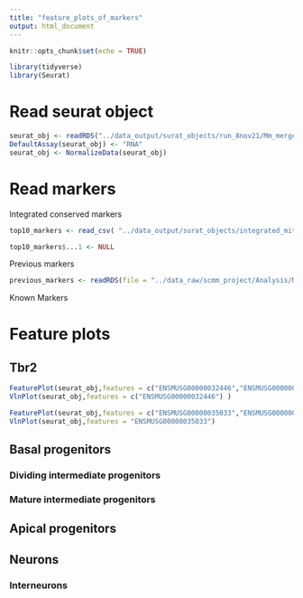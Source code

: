 ```yaml
---
title: "feature_plots_of_markers"
output: html_document
---
```


```r
knitr::opts_chunk$set(echo = TRUE)

library(tidyverse)
library(Seurat)
```


# Read seurat object

```r
seurat_obj <- readRDS("../data_output/surat_objects/run_8nov21/Mm_merged_mito_mito_integrated.rds")
DefaultAssay(seurat_obj) <- "RNA"
seurat_obj <- NormalizeData(seurat_obj)
```

# Read markers

Integrated conserved markers
```r
top10_markers <- read_csv( "../data_output/surat_objects/integrated_mitoremoved_conserved_top10lfc_markers.csv")

```
```r
top10_markers$...1 <- NULL
```


Previous markers
```r
previous_markers <- readRDS(file = "../data_raw/scmm_project/Analysis/Mm_umap_integrated_markers_subset.rds")

```

Known Markers

# Feature plots

## Tbr2
```r
FeaturePlot(seurat_obj,features = c("ENSMUSG00000032446","ENSMUSG00000036904"),label = TRUE,repel = TRUE) 
VlnPlot(seurat_obj,features = c("ENSMUSG00000032446") )

```
```r
FeaturePlot(seurat_obj,features = c("ENSMUSG00000035033","ENSMUSG00000036904"),label = TRUE,repel = TRUE) 
VlnPlot(seurat_obj,features = "ENSMUSG00000035033") 
```

## Basal progenitors

### Dividing intermediate progenitors
### Mature intermediate progenitors

## Apical progenitors

## Neurons

### Interneurons 



